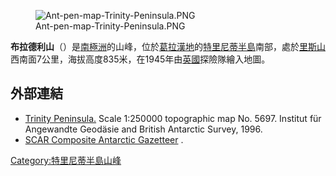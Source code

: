 [[Image:Ant-pen-map-Trinity-Peninsula.PNG|thumb]]

{{Coord|63|53|S|58|37|W|source:GNIS|display=title}}

'''布拉德利山'''（{{lang-en|Mount Bradley}}）是[[南極洲|南極洲]]的山峰，位於[[葛拉漢地|葛拉漢地]]的[[特里尼蒂半島|特里尼蒂半島]]南部，處於[[里斯山|里斯山]]西南面7公里，海拔高度835米，在1945年由[[英國|英國]]探險隊繪入地圖。

==外部連結==
* [https://web.archive.org/web/20131002100340/http://www.bkg.bund.de/nn_193194/DE/Bundesamt/Downloads/Kostenlose-Karten/Antarktis-Karten/Satellitenbildkarten/Scale250/Daten/Trinity-Peninsula%2CtemplateId%3Draw%2Cproperty%3DpublicationFile.pdf/Trinity-Peninsula.pdf Trinity Peninsula.] Scale 1:250000 topographic map No. 5697. Institut für Angewandte Geodäsie and British Antarctic Survey, 1996.
* [http://data.aad.gov.au/aadc/gaz/scar/ SCAR Composite Antarctic Gazetteer] {{WebCite|url=https://www.webcitation.org/5ug2CfC7m?url=http://data.aad.gov.au/aadc/gaz/scar/ |date=20101202140255 |dateformat=iso }}.

{{DEFAULTSORT:Mount Bradley}}
[[Category:特里尼蒂半島山峰|Category:特里尼蒂半島山峰]]


{{TrinityPeninsula-geo-stub}}